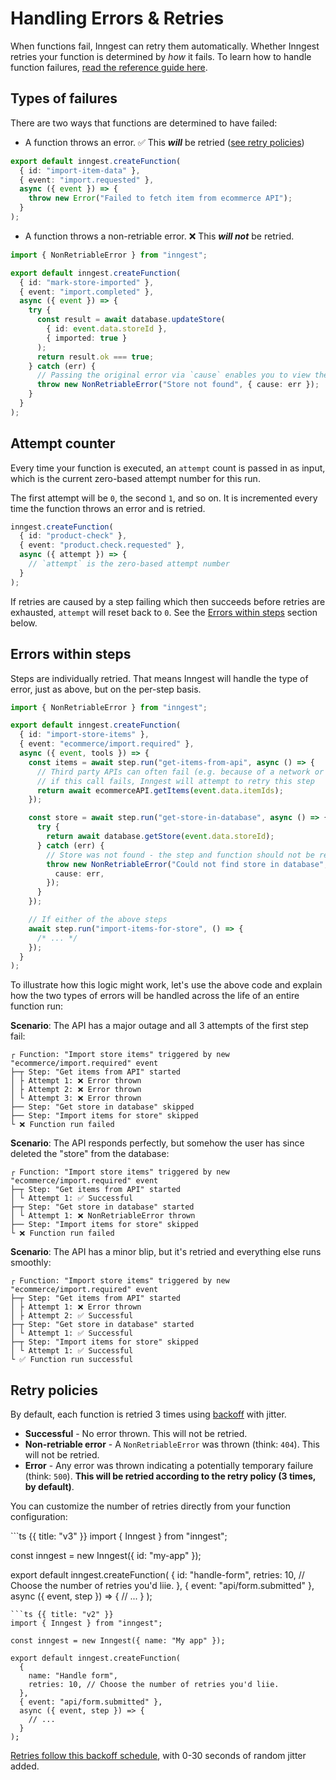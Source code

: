 # Handling Errors & Retries

When functions fail, Inngest can retry them automatically. Whether Inngest retries your function is determined by _how_ it fails. To learn how to handle function failures, [read the reference guide here](/docs/reference/functions/handling-failures).

## Types of failures

There are two ways that functions are determined to have failed:

* A function throws an error. ✅ This **_will_** be retried ([see retry policies](#retry-policies))

```ts
export default inngest.createFunction(
  { id: "import-item-data" },
  { event: "import.requested" },
  async ({ event }) => {
    throw new Error("Failed to fetch item from ecommerce API");
  }
);
```

* A function throws a non-retriable error. ❌ This **_will not_** be retried.

```ts
import { NonRetriableError } from "inngest";

export default inngest.createFunction(
  { id: "mark-store-imported" },
  { event: "import.completed" },
  async ({ event }) => {
    try {
      const result = await database.updateStore(
        { id: event.data.storeId },
        { imported: true }
      );
      return result.ok === true;
    } catch (err) {
      // Passing the original error via `cause` enables you to view the error in function logs
      throw new NonRetriableError("Store not found", { cause: err });
    }
  }
);
```

## Attempt counter

Every time your function is executed, an `attempt` count is passed in as input, which is the current zero-based attempt number for this run.

The first attempt will be `0`, the second `1`, and so on. It is incremented every time the function throws an error and is retried.

```ts
inngest.createFunction(
  { id: "product-check" },
  { event: "product.check.requested" },
  async ({ attempt }) => {
    // `attempt` is the zero-based attempt number
  }
);
```

If retries are caused by a step failing which then succeeds before retries are exhausted, `attempt` will reset back to `0`. See the [Errors within steps](#errors-within-steps) section below.

## Errors within steps

Steps are individually retried. That means Inngest will handle the type of error, just as above, but on the per-step basis.

```ts
import { NonRetriableError } from "inngest";

export default inngest.createFunction(
  { id: "import-store-items" },
  { event: "ecommerce/import.required" },
  async ({ event, tools }) => {
    const items = await step.run("get-items-from-api", async () => {
      // Third party APIs can often fail (e.g. because of a network or rate limit issue),
      // if this call fails, Inngest will attempt to retry this step
      return await ecommerceAPI.getItems(event.data.itemIds);
    });

    const store = await step.run("get-store-in-database", async () => {
      try {
        return await database.getStore(event.data.storeId);
      } catch (err) {
        // Store was not found - the step and function should not be retried
        throw new NonRetriableError("Could not find store in database", {
          cause: err,
        });
      }
    });

    // If either of the above steps
    await step.run("import-items-for-store", () => {
      /* ... */
    });
  }
);
```

To illustrate how this logic might work, let's use the above code and explain how the two types of errors will be handled across the life of an entire function run:

**Scenario**: The API has a major outage and all 3 attempts of the first step fail:

```plaintext
┌ Function: "Import store items" triggered by new "ecommerce/import.required" event
├─┬ Step: "Get items from API" started
│ ├ Attempt 1: ❌ Error thrown
│ ├ Attempt 2: ❌ Error thrown
│ └ Attempt 3: ❌ Error thrown
├── Step: "Get store in database" skipped
├── Step: "Import items for store" skipped
└ ❌ Function run failed
```

**Scenario**: The API responds perfectly, but somehow the user has since deleted the "store" from the database:

```plaintext
┌ Function: "Import store items" triggered by new "ecommerce/import.required" event
├─┬ Step: "Get items from API" started
│ └ Attempt 1: ✅ Successful
├─┬ Step: "Get store in database" started
│ └ Attempt 1: ❌ NonRetriableError thrown
├── Step: "Import items for store" skipped
└ ❌ Function run failed
```

**Scenario**: The API has a minor blip, but it's retried and everything else runs smoothly:

```plaintext
┌ Function: "Import store items" triggered by new "ecommerce/import.required" event
├─┬ Step: "Get items from API" started
│ ├ Attempt 1: ❌ Error thrown
│ ├ Attempt 2: ✅ Successful
├─┬ Step: "Get store in database" started
│ └ Attempt 1: ✅ Successful
├─┬ Step: "Import items for store" skipped
│ └ Attempt 1: ✅ Successful
└ ✅ Function run successful
```



## Retry policies

By default, each function is retried 3 times using [backoff](https://github.com/inngest/inngest/blob/main/pkg/backoff/backoff.go#L10-L22) with jitter.

* **Successful** - No error thrown. This will not be retried.
* **Non-retriable error** - A `NonRetriableError` was thrown (think: `404`). This will not be retried.
* **Error** - Any error was thrown indicating a potentially temporary failure (think: `500`). **This will be retried according to the retry policy (3 times, by default)**.

You can customize the number of retries directly from your function configuration:

<CodeGroup>
```ts {{ title: "v3" }}
import { Inngest } from "inngest";

const inngest = new Inngest({ id: "my-app" });

export default inngest.createFunction(
  {
    id: "handle-form",
    retries: 10, // Choose the number of retries you'd liie.
  },
  { event: "api/form.submitted" },
  async ({ event, step }) => {
    // ...
  }
);
```
```ts {{ title: "v2" }}
import { Inngest } from "inngest";

const inngest = new Inngest({ name: "My app" });

export default inngest.createFunction(
  {
    name: "Handle form",
    retries: 10, // Choose the number of retries you'd liie.
  },
  { event: "api/form.submitted" },
  async ({ event, step }) => {
    // ...
  }
);
```
</CodeGroup>

[Retries follow this backoff schedule](https://github.com/inngest/inngest/blob/main/pkg/backoff/backoff.go#L10-L22), with 0-30 seconds of random jitter added.
